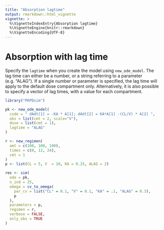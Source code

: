 ```yaml
---
title: "Absorption lagtime"
output: rmarkdown::html_vignette
vignette: >
  %\VignetteIndexEntry{Absorption lagtime}
  %\VignetteEngine{knitr::rmarkdown}
  %\VignetteEncoding{UTF-8}
---
```



# Absorption with lag time

Specify the `lagtime` when you create the model using `new_ode_model`. The lag time can either be a number, or a string referring to a parameter (e.g. "ALAG"). If a single number or parameter is specified, the lag time will apply to the default dose compartment only. Alternatively, it is also possible to specify a vector of lag times, with a value for each compartment.


```r
library("PKPDsim")

pk <- new_ode_model(
  code = " dAdt[1] = -KA * A[1]; dAdt[2] = KA*A[1] -(CL/V) * A[2] ",
  obs = list(cmt = 2, scale="V"),
  dose = list(cmt = 1),
  lagtime = "ALAG"
)

r <- new_regimen(
  amt = c(100, 100, 100),
  times = c(0, 12, 24),
  cmt = 1
)
p <- list(CL = 5, V  = 10, KA = 0.25, ALAG = 2)

res <- sim(
  ode = pk,
  n_ind = 25,
  omega = cv_to_omega(
    par_cv = list("CL" = 0.1, "V" = 0.1, "KA" = .1, "ALAG" = 0.3),
    p
  ),
  parameters = p,
  regimen = r,
  verbose = FALSE,
  only_obs = TRUE
)
```
